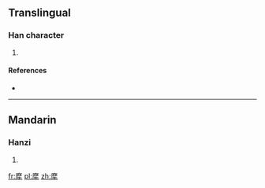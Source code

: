 ==Translingual==

===Han character===
{{Han char|rn=93|rad=牛|as=11|sn=15|four=00259|canj=IDHQ}}

# {{defn|Han|sort=牛11}}

====References====
* {{Han ref|kx=0703.310|dkj=20141|hdz=31819.030|uh=7298|ud=29336|bh=E673|bd=58995}}

----

==Mandarin==

===Hanzi===
{{cmn-hanzi|pin=[[má]] ([[ma2]])|wg=ma<sup>2</sup>}}

# {{defn|lang=cmn|sort=牛11}}

[[fr:犘]]
[[pl:犘]]
[[zh:犘]]